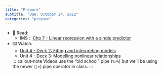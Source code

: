 ```yaml
---
title: "Prepare"
subtitle: "Due: October 24, 2022"
categories: "prepare"
---
```


-   📖 Read: 
    -  IMS :: [Chp 7 - Linear regression with a single predictor](https://openintro-ims.netlify.app/model-slr.html)

-   ⌨️ Watch: 
    - [Unit 4 - Deck 2: Fitting and interpreting models](https://www.youtube.com/watch?v=69U92Q3pwnA)
    - [Unit 4 - Deck 3: Modelling nonlinear relationships](https://www.youtube.com/watch?v=j4MZ6ZdHnHg)
    
    ::: callout-note Videos use the "old school" pipe (`%>%`) but we'll be using the newer (`|>`) pipe operator in class. :::